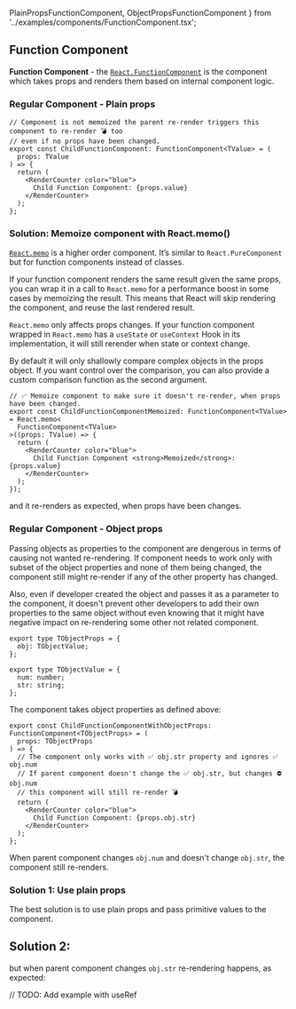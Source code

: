   PlainPropsFunctionComponent,
  ObjectPropsFunctionComponent
} from '../examples/components/FunctionComponent.tsx';

## Function Component

**Function Component** - the [`React.FunctionComponent`](https://reactjs.org/docs/components-and-props.html#function-and-class-components) is the component which takes props and renders them based on internal component logic.

### Regular Component - Plain props

```tsx
// Component is not memoized the parent re-render triggers this component to re-render 💣 too
// even if no props have been changed.
export const ChildFunctionComponent: FunctionComponent<TValue> = (
  props: TValue
) => {
  return (
    <RenderCounter color="blue">
      Child Function Component: {props.value}
    </RenderCounter>
  );
};
```

<PlainPropsFunctionComponent isMemoized={false} />

### Solution: Memoize component with React.memo()

[`React.memo`](https://reactjs.org/docs/react-api.html#reactmemo) is a higher order component. It’s similar to `React.PureComponent` but for function components instead of classes.

If your function component renders the same result given the same props, you can wrap it in a call to `React.memo` for a performance boost in some cases by memoizing the result. This means that React will skip rendering the component, and reuse the last rendered result.

`React.memo` only affects props changes. If your function component wrapped in `React.memo` has a `useState` or `useContext` Hook in its implementation, it will still rerender when state or context change.

By default it will only shallowly compare complex objects in the props object. If you want control over the comparison, you can also provide a custom comparison function as the second argument.

```tsx
// ✅ Memoize component to make sure it doesn't re-render, when props have been changed.
export const ChildFunctionComponentMemoized: FunctionComponent<TValue> = React.memo<
  FunctionComponent<TValue>
>((props: TValue) => {
  return (
    <RenderCounter color="blue">
      Child Function Component <strong>Memoized</strong>: {props.value}
    </RenderCounter>
  );
});
```

<PlainPropsFunctionComponent isMemoized={true} changeProps={false} />

and it re-renders as expected, when props have been changes.

<PlainPropsFunctionComponent isMemoized={true} changeProps={true} />

### Regular Component - Object props

Passing objects as properties to the component are dengerous in terms of causing not wanted re-rendering.
If component needs to work only with subset of the object properties and none of them being changed,
the component still might re-render if any of the other property has changed.

Also, even if developer created the object and passes it as a parameter to the component,
it doesn't prevent other developers to add their own properties to the same object without
even knowing that it might have negative impact on re-rendering some other not related component.

```tsx
export type TObjectProps = {
  obj: TObjectValue;
};

export type TObjectValue = {
  num: number;
  str: string;
};
```

The component takes object properties as defined above:

```tsx
export const ChildFunctionComponentWithObjectProps: FunctionComponent<TObjectProps> = (
  props: TObjectProps
) => {
  // The component only works with ✅ obj.str property and ignores ✅ obj.num
  // If parent component doesn't change the ✅ obj.str, but changes ⛔ obj.num
  // this component will still re-render 💣
  return (
    <RenderCounter color="blue">
      Child Function Component: {props.obj.str}
    </RenderCounter>
  );
};
```

When parent component changes `obj.num` and doesn't change `obj.str`, the component
still re-renders.

### Solution 1: Use plain props

The best solution is to use plain props and pass primitive values to the component.

<ObjectPropsFunctionComponent isMemoized={false} />

## Solution 2:

<ObjectPropsFunctionComponent isMemoized={true} changeProps={false} />

but when parent component changes `obj.str` re-rendering happens, as expected:

<ObjectPropsFunctionComponent isMemoized={true} changeProps={true} />

// TODO: Add example with useRef
